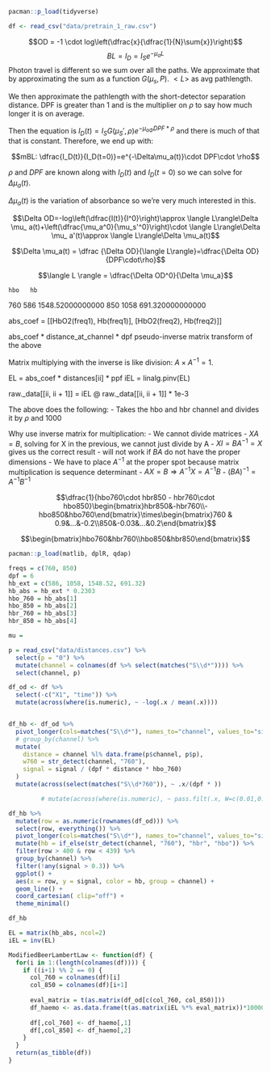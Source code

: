 

```{r}
pacman::p_load(tidyverse)
```

```{r}
df <- read_csv("data/pretrain_1_raw.csv")
```


$$OD = -1 \cdot log\left(\dfrac{x}{\dfrac{1}{N}\sum{x}}\right)$$
$$BL=I_D=I_Se^{-\mu_aL}$$
Photon travel is different so we sum over all the paths. We approximate that by approximating the sum as a function $G(\mu_s,P)$. $<L>$ as avg pathlength.

We then approximate the pathlength with the short-detector separation distance. DPF is greater than 1 and is the multiplier on $\rho$ to say how much longer it is on average.

Then the equation is $I_D(t) =I_SG(\mu_S',\rho)e^{-\mu_{a\Phi}DPF*\rho}$ and there is much of that that is constant. Therefore, we end up with:

$$mBL: \dfrac{I_D(t)}{I_D(t=0)}=e^{-\Delta\mu_a(t)}\cdot DPF\cdot \rho$$

$\rho$ and $DPF$ are known along with $I_D(t)$ and $I_D(t=0)$ so we can solve for $\Delta\mu_a(t)$.

$\Delta\mu_a(t)$ is the variation of absorbance so we're very much interested in this.

$$\Delta OD=-log\left(\dfrac{I(t)}{I^0}\right)\approx \langle L\rangle\Delta \mu_ a(t)+\left(\dfrac{\mu_a^0}{\mu_s'^0}\right)\cdot \langle L\rangle\Delta \mu_ a'(t)\approx \langle L\rangle\Delta \mu_a(t)$$

$$\Delta \mu_a(t) = \dfrac {\Delta OD}{\langle L\rangle}=\dfrac{\Delta OD}{DPF\cdot\rho}$$

$$\langle L \rangle = \dfrac{\Delta OD^0}{\Delta \mu_a}$$

    hbo   hb
760 586	  1548.52000000000
850 1058	691.320000000000

abs_coef =
[[HbO2(freq1), Hb(freq1)],
 [HbO2(freq2), Hb(freq2)]]

abs_coef * distance_at_channel * dpf
pseudo-inverse matrix transform of the above

Matrix multiplying with the inverse is like division: $A \times A^{-1}=1$.

EL = abs_coef * distances[ii] * ppf
iEL = linalg.pinv(EL)

raw._data[[ii, ii + 1]] = iEL @ raw._data[[ii, ii + 1]] * 1e-3

The above does the following:
- Takes the hbo and hbr channel and divides it by $\rho$ and 1000

Why use inverse matrix for multiplication: 
- We cannot divide matrices
- $XA=B$, solving for X in the previous, we cannot just divide by A
- $XI=BA^{-1}=X$ gives us the correct result - will not work if $BA$ do not have the proper dimensions
- We have to place $A^{-1}$ at the proper spot because matrix multiplication is sequence determinant
  - $AX=B\Rightarrow A^{-1}X=A^{-1}B$
- $(BA)^{-1}=A^{-1}B^{-1}$

$$\dfrac{1}{hbo760\cdot hbr850 - hbr760\cdot hbo850}\begin{bmatrix}hbr850&-hbr760\\-hbo850&hbo760\end{bmatrix}\times\begin{bmatrix}760 & 0.9&...&-0.2\\850&-0.03&...&0.2\end{bmatrix}$$

$$\begin{bmatrix}hbo760&hbr760\\hbo850&hbr850\end{bmatrix}$$


```{r}
pacman::p_load(matlib, dplR, qdap)

freqs = c(760, 850)
dpf = 6
hb_ext = c(586, 1058, 1548.52, 691.32)
hb_abs = hb_ext * 0.2303
hbo_760 = hb_abs[1]
hbo_850 = hb_abs[2]
hbr_760 = hb_abs[3]
hbr_850 = hb_abs[4]

mu = 

p = read_csv("data/distances.csv") %>% 
  select(p = "0") %>% 
  mutate(channel = colnames(df %>% select(matches("S\\d*")))) %>% 
  select(channel, p)

df_od <- df %>% 
  select(-c("X1", "time")) %>% 
  mutate(across(where(is.numeric), ~ -log(.x / mean(.x)))) 


df_hb <- df_od %>%
  pivot_longer(cols=matches("S\\d*"), names_to="channel", values_to="signal") %>%
  # group_by(channel) %>% 
  mutate(
    distance = channel %l% data.frame(p$channel, p$p),
    w760 = str_detect(channel, "760"),
    signal = signal / (dpf * distance * hbo_760)
  )
  mutate(across(select(matches("S\\d*760")), ~ .x/(dpf * ))

         # mutate(across(where(is.numeric), ~ pass.filt(.x, W=c(0.01,0.7),type="pass")))

df_hb %>%
  mutate(row = as.numeric(rownames(df_od))) %>% 
  select(row, everything()) %>%
  pivot_longer(cols=matches("S\\d*"), names_to="channel", values_to="signal") %>%
  mutate(hb = if_else(str_detect(channel, "760"), "hbr", "hbo")) %>% 
  filter(row > 400 & row < 439) %>% 
  group_by(channel) %>% 
  filter(!any(signal > 0.3)) %>% 
  ggplot() +
  aes(x = row, y = signal, color = hb, group = channel) +
  geom_line() +
  coord_cartesian( clip="off") +
  theme_minimal()

df_hb

```


```{r}
EL = matrix(hb_abs, ncol=2)
iEL = inv(EL)

ModifiedBeerLambertLaw <- function(df) {
  for(i in 1:(length(colnames(df)))) {
    if ((i+1) %% 2 == 0) {
      col_760 = colnames(df)[i]
      col_850 = colnames(df)[i+1]
      
      eval_matrix = t(as.matrix(df_od[c(col_760, col_850)]))
      df_haemo <- as.data.frame(t(as.matrix(iEL %*% eval_matrix))*100000)
      
      df[,col_760] <- df_haemo[,1]
      df[,col_850] <- df_haemo[,2]
    }
  }
  return(as_tibble(df))
}
```

